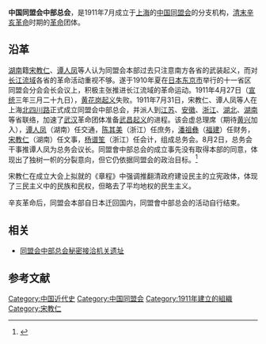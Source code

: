 
'''中国同盟会中部总会'''，是1911年7月成立于[[上海|上海]]的[[中国同盟会|中国同盟会]]的分支机构，[[清末|清末]][[辛亥革命|辛亥革命]]时期的[[革命|革命]]团体。

==沿革==
[[湖南|湖南]]籍[[宋教仁|宋教仁]]、[[谭人凤|谭人凤]]等人认为同盟会本部过去只注意南方各省的武装起义，而对[[长江流域|长江流域]]各省的革命活动重视不够。遂于1910年夏在[[日本|日本]][[东京市|东京市]]举行的十一省区同盟会分会会长会议上，积极主张推进长江流域的革命运动。1911年4月27日（[[宣统|宣统]]三年三月二十九日），[[黄花岗起义|黄花岗起义]]失败。1911年7月31日，宋教仁、谭人凤等人在上海[[四川北路|北四川路]]正式成立同盟会中部总会，并派人到[[江苏|江苏]]、[[安徽|安徽]]、[[浙江|浙江]]、[[湖北|湖北]]、[[湖南|湖南]]等省联络，加速了[[武汉|武汉]]革命团体准备[[武昌起义|武昌起义]]的进程。该会虚总理席（期待[[黄兴|黄兴]]加入），[[谭人凤|谭人凤]]（湖南）任交通，[[陈其美|陈其美]]（浙江）任庶务，[[潘训福|潘祖彝]]（[[福建|福建]]）任财务，[[宋教仁|宋教仁]]（湖南）任文事，[[杨谱笙|杨谱笙]]（浙江）任会计，组成总务会。8月2日，总务会干事推谭人凤为总务会议长。同盟會中部总会的成立事先没有取得本部的同意，体现出了独树一帜的分裂意向，但它仍依据同盟会的政治目标。<ref name="何，2016">{{cite book |author1=何虎生 |title=孙中山传 |date=2016-3 |publisher=中国工人出版社 |location=中国北京 |page=180 |edition=第二版 |accessdate=2018-06-20}}</ref>

宋教仁在成立大会上拟就的《章程》中强调推翻清政府建设民主的立宪政体，体现了三民主义中的民族和民权，但略去了平均地权的民生主义。

辛亥革命后，同盟会本部自日本迁回国内，同盟會中部总会的活动自行结束。

==相关==
*[[同盟会中部总会秘密接洽机关遗址|同盟会中部总会秘密接洽机关遗址]]
==参考文献==
{{reflist}}

[[Category:中国近代史|Category:中国近代史]]
[[Category:中国同盟会|Category:中国同盟会]]
[[Category:1911年建立的組織|Category:1911年建立的組織]]
[[Category:宋教仁|Category:宋教仁]]